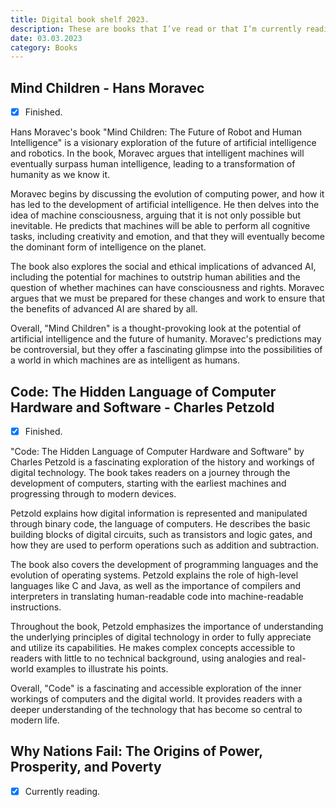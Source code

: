```yaml
---
title: Digital book shelf 2023.
description: These are books that I’ve read or that I’m currently reading in 2023 with AI-generated summaries. – these aren’t necessarily recommendations.
date: 03.03.2023
category: Books
---
```


## Mind Children - Hans Moravec

- [x] Finished.

Hans Moravec's book "Mind Children: The Future of Robot and Human Intelligence" is a visionary exploration of the future of artificial intelligence and robotics. In the book, Moravec argues that intelligent machines will eventually surpass human intelligence, leading to a transformation of humanity as we know it.

Moravec begins by discussing the evolution of computing power, and how it has led to the development of artificial intelligence. He then delves into the idea of machine consciousness, arguing that it is not only possible but inevitable. He predicts that machines will be able to perform all cognitive tasks, including creativity and emotion, and that they will eventually become the dominant form of intelligence on the planet.

The book also explores the social and ethical implications of advanced AI, including the potential for machines to outstrip human abilities and the question of whether machines can have consciousness and rights. Moravec argues that we must be prepared for these changes and work to ensure that the benefits of advanced AI are shared by all.

Overall, "Mind Children" is a thought-provoking look at the potential of artificial intelligence and the future of humanity. Moravec's predictions may be controversial, but they offer a fascinating glimpse into the possibilities of a world in which machines are as intelligent as humans.

## Code: The Hidden Language of Computer Hardware and Software - Charles Petzold

- [x] Finished.

"Code: The Hidden Language of Computer Hardware and Software" by Charles Petzold is a fascinating exploration of the history and workings of digital technology. The book takes readers on a journey through the development of computers, starting with the earliest machines and progressing through to modern devices.

Petzold explains how digital information is represented and manipulated through binary code, the language of computers. He describes the basic building blocks of digital circuits, such as transistors and logic gates, and how they are used to perform operations such as addition and subtraction.

The book also covers the development of programming languages and the evolution of operating systems. Petzold explains the role of high-level languages like C and Java, as well as the importance of compilers and interpreters in translating human-readable code into machine-readable instructions.

Throughout the book, Petzold emphasizes the importance of understanding the underlying principles of digital technology in order to fully appreciate and utilize its capabilities. He makes complex concepts accessible to readers with little to no technical background, using analogies and real-world examples to illustrate his points.

Overall, "Code" is a fascinating and accessible exploration of the inner workings of computers and the digital world. It provides readers with a deeper understanding of the technology that has become so central to modern life.

## Why Nations Fail: The Origins of Power, Prosperity, and Poverty

- [x] Currently reading.